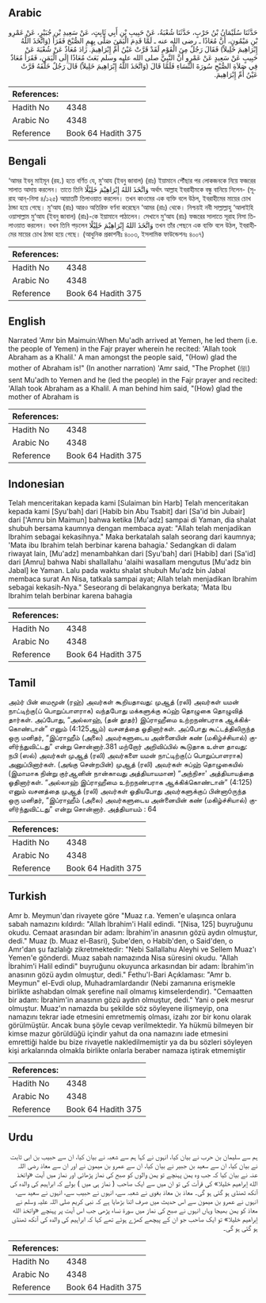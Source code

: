 ## Arabic


<div dir="rtl" lang="ar" style={{fontSize:'larger',backgroundColor:'#f8f9fa',padding:20}}>
حَدَّثَنَا سُلَيْمَانُ بْنُ حَرْبٍ، حَدَّثَنَا شُعْبَةُ، عَنْ حَبِيبِ بْنِ أَبِي ثَابِتٍ، عَنْ سَعِيدِ بْنِ جُبَيْرٍ، عَنْ عَمْرِو بْنِ مَيْمُونٍ، أَنَّ مُعَاذًا ـ رضى الله عنه ـ لَمَّا قَدِمَ الْيَمَنَ صَلَّى بِهِمِ الصُّبْحَ فَقَرَأَ ‏(‏وَاتَّخَذَ اللَّهُ إِبْرَاهِيمَ خَلِيلاً‏)‏ فَقَالَ رَجُلٌ مِنَ الْقَوْمِ لَقَدْ قَرَّتْ عَيْنُ أُمِّ إِبْرَاهِيمَ‏.‏ زَادَ مُعَاذٌ عَنْ شُعْبَةَ عَنْ حَبِيبٍ عَنْ سَعِيدٍ عَنْ عَمْرٍو أَنَّ النَّبِيَّ صلى الله عليه وسلم بَعَثَ مُعَاذًا إِلَى الْيَمَنِ، فَقَرَأَ مُعَاذٌ فِي صَلاَةِ الصُّبْحِ سُورَةَ النِّسَاءِ فَلَمَّا قَالَ ‏(‏وَاتَّخَذَ اللَّهُ إِبْرَاهِيمَ خَلِيلاً‏)‏ قَالَ رَجُلٌ خَلْفَهُ قَرَّتْ عَيْنُ أُمِّ إِبْرَاهِيمَ‏.‏
</div>
<div style={{backgroundColor:'#f8f9fa',padding:20, marginBottom: 10}}><table> <thead> <tr> <th>References:</th> <th></th> </tr> </thead> <tbody><tr><td>Hadith No</td><td>4348</td></tr><tr><td>Arabic No</td><td>4348</td></tr><tr><td>Reference</td><td>Book 64 Hadith 375</td></tr></tbody></table></div>

## Bengali


<div dir="ltr" lang="bn" style={{fontSize:'larger',backgroundColor:'#f8f9fa',padding:20}}>
‘আমর ইবনু মাইমূন (রহ.) হতে বর্ণিত যে, মু‘আয (ইবনু জাবাল) (রাঃ) ইয়ামানে পৌঁছার পর লোকজনকে নিয়ে ফজরের সালাত আদায় করলেন। তাতে তিনি وَاتَّخَذَ اللهُ إِبْرَاهِيْمَ خَلِيْلًا অর্থাৎ আল্লাহ ইবরাহীমকে বন্ধু বানিয়ে নিলেন- (সূরাহ আন্-নিসা ৪/১২৫) আয়াতটি তিলাওয়াত করলেন। তখন কাওমের এক ব্যক্তি বলে উঠল, ইবরাহীমের মায়ের চোখ ঠান্ডা হয়ে গেছে। মু‘আয (রাঃ) আরও অতিরিক্ত বর্ণনা করেছেন ‘আমর (রাঃ) থেকে। নিশ্চয়ই নবী সাল্লাল্লাহু ‘আলাইহি ওয়াসাল্লাম মু‘আয (ইবনু জাবাল) (রাঃ)-কে ইয়ামানে পাঠালেন। সেখানে মু‘আয (রাঃ) ফজরের সালাতে সূরাহ নিসা তিলাওয়াত করলেন। যখন তিনি পড়লেন وَاتَّخَذَ اللهُ إِبْرَاهِيْمَ خَلِيْلًا তখন তাঁর পেছনে এক ব্যক্তি বলে উঠল, ইবরাহীমের মায়ের চোখ ঠান্ডা হয়ে গেছে। (আধুনিক প্রকাশনীঃ ৪০০৩, ইসলামিক ফাউন্ডেশনঃ ৪০০৭)
</div>
<div style={{backgroundColor:'#f8f9fa',padding:20, marginBottom: 10}}><table> <thead> <tr> <th>References:</th> <th></th> </tr> </thead> <tbody><tr><td>Hadith No</td><td>4348</td></tr><tr><td>Arabic No</td><td>4348</td></tr><tr><td>Reference</td><td>Book 64 Hadith 375</td></tr></tbody></table></div>

## English


<div dir="ltr" lang="en" style={{fontSize:'larger',backgroundColor:'#f8f9fa',padding:20}}>
Narrated 'Amr bin Maimuin:When Mu'adh arrived at Yemen, he led them (i.e. the people of Yemen) in the Fajr prayer wherein he recited: 'Allah took Abraham as a Khalil.' A man amongst the people said, "(How) glad the mother of Abraham is!" (In another narration) 'Amr said, "The Prophet (ﷺ) sent Mu'adh to Yemen and he (led the people) in the Fajr prayer and recited: 'Allah took Abraham as a Khalil. A man behind him said, "(How) glad the mother of Abraham is
</div>
<div style={{backgroundColor:'#f8f9fa',padding:20, marginBottom: 10}}><table> <thead> <tr> <th>References:</th> <th></th> </tr> </thead> <tbody><tr><td>Hadith No</td><td>4348</td></tr><tr><td>Arabic No</td><td>4348</td></tr><tr><td>Reference</td><td>Book 64 Hadith 375</td></tr></tbody></table></div>

## Indonesian


<div dir="ltr" lang="id" style={{fontSize:'larger',backgroundColor:'#f8f9fa',padding:20}}>
Telah menceritakan kepada kami [Sulaiman bin Harb] Telah menceritakan kepada kami [Syu'bah] dari [Habib bin Abu Tsabit] dari [Sa'id bin Jubair] dari ['Amru bin Maimun] bahwa ketika [Mu'adz] sampai di Yaman, dia shalat shubuh bersama kaumnya dengan membaca ayat: "Allah telah menjadikan Ibrahim sebagai kekasihnya." Maka berkatalah salah seorang dari kaumnya; 'Mata ibu Ibrahim telah berbinar karena bahagia.' Sedangkan di dalam riwayat lain, [Mu'adz] menambahkan dari [Syu'bah] dari [Habib] dari [Sa'id] dari [Amru] bahwa Nabi shallallahu 'alaihi wasallam mengutus [Mu'adz bin Jabal] ke Yaman. Lalu pada waktu shalat shubuh Mu'adz bin Jabal membaca surat An Nisa, tatkala sampai ayat; Allah telah menjadikan Ibrahim sebagai kekasih-Nya." Seseorang di belakangnya berkata; 'Mata Ibu Ibrahim telah berbinar karena bahagia
</div>
<div style={{backgroundColor:'#f8f9fa',padding:20, marginBottom: 10}}><table> <thead> <tr> <th>References:</th> <th></th> </tr> </thead> <tbody><tr><td>Hadith No</td><td>4348</td></tr><tr><td>Arabic No</td><td>4348</td></tr><tr><td>Reference</td><td>Book 64 Hadith 375</td></tr></tbody></table></div>

## Tamil


<div dir="ltr" lang="ta" style={{fontSize:'larger',backgroundColor:'#f8f9fa',padding:20}}>
அம்ர் பின் மைமூன் (ரஹ்) அவர்கள் கூறியதாவது: முஆத் (ரலி) அவர்கள் யமன் நாட்டிற்கு(ப் பொறுப்பாளராக) வந்தபோது மக்களுக்கு சுப்ஹ் தொழுகை தொழுவித் தார்கள். அப்போது, “அல்லாஹ், (தன் தூதர்) இப்ராஹீமை உற்றநண்பராக ஆக்கிக்கொண்டான்” எனும் (4:125ஆம்) வசனத்தை ஓதினார்கள். அப்போது கூட்டத்திலிருந்த ஒரு மனிதர், “இப்ராஹீம் (அலை) அவர்களுடைய அன்னையின் கண் (மகிழ்ச்சியால்) குளிர்ந்துவிட்டது” என்று சொன்னார்.381 மற்றோர் அறிவிப்பில் கூடுதாக உள்ள தாவது: நபி (ஸல்) அவர்கள் முஆத் (ரலி) அவர்களை யமன் நாட்டிற்கு(ப் பொறுப்பாளராக) அனுப்பினார்கள். (அங்கு சென்றபின்) முஆத் (ரலி) அவர்கள் சுப்ஹ் தொழுகையில் (இமாமாக நின்று குர்ஆனின் நான்காவது அத்தியாயமான) “அந்நிசா' அத்தியாயத்தை ஓதினார்கள். “அல்லாஹ் இப்ராஹீமை உற்றநண்பராக ஆக்கிக்கொண்டான்” (4:125) எனும் வசனத்தை முஆத் (ரலி) அவர்கள் ஓதியபோது அவர்களுக்குப் பின்னாóருந்த ஒரு மனிதர், “இப்ராஹீம் (அலை) அவர்களுடைய அன்னையின் கண் (மகிழ்ச்சியால்) குளிர்ந்துவிட்டது” என்று சொன்னார். அத்தியாயம் : 64
</div>
<div style={{backgroundColor:'#f8f9fa',padding:20, marginBottom: 10}}><table> <thead> <tr> <th>References:</th> <th></th> </tr> </thead> <tbody><tr><td>Hadith No</td><td>4348</td></tr><tr><td>Arabic No</td><td>4348</td></tr><tr><td>Reference</td><td>Book 64 Hadith 375</td></tr></tbody></table></div>

## Turkish


<div dir="ltr" lang="tr" style={{fontSize:'larger',backgroundColor:'#f8f9fa',padding:20}}>
Amr b. Meymun'dan rivayete göre "Muaz r.a. Yemen'e ulaşınca onlara sabah namazını kıldırdı: "Allah İbrahim'i Halil edindi. "[Nisa, 125] buyruğunu okudu. Cemaat arasından bir adam: İbrahim'in anasının gözü aydın olmuştur, dedi." Muaz (b. Muaz el-Basri), Şube'den, o Habib'den, o Said'den, o Amr'dan şu fazlalığı zikretmektedir: "Nebi Sallallahu Aleyhi ve Sellem Muaz'ı Yemen'e gönderdi. Muaz sabah namazında Nisa süresini okudu. "Allah İbrahim'i Halil edindi" buyruğunu okuyunca arkasından bir adam: İbrahim'in anasının gözü aydın olmuştur, dedi." Fethu'l-Bari Açıklaması: "Amr b. Meymun" el-Evdi olup, Muhadramlardandır (Nebi zamanına erişmekle birlikte ashabdan olmak şerefine nail olmamış kimselerdendir). "Cemaatten bir adam: İbrahim'in anasının gözü aydın olmuştur, dedi." Yani o pek mesrur olmuştur. Muaz'ın namazda bu şekilde söz söyleyene ilişmeyip, ona namazını tekrar iade etmesini emretmemiş olması, izahı zor bir konu olarak görülmüştür. Ancak buna şöyle cevap verilmektedir. Ya hükmü bilmeyen bir kimse mazur görüldüğü içindir yahut da ona namazını iade etmesini emrettiği halde bu bize rivayetle nakledilmemiştir ya da bu sözleri söyleyen kişi arkalarında olmakla birlikte onlarla beraber namaza iştirak etmemiştir
</div>
<div style={{backgroundColor:'#f8f9fa',padding:20, marginBottom: 10}}><table> <thead> <tr> <th>References:</th> <th></th> </tr> </thead> <tbody><tr><td>Hadith No</td><td>4348</td></tr><tr><td>Arabic No</td><td>4348</td></tr><tr><td>Reference</td><td>Book 64 Hadith 375</td></tr></tbody></table></div>

## Urdu


<div dir="rtl" lang="ur" style={{fontSize:'larger',backgroundColor:'#f8f9fa',padding:20}}>
ہم سے سلیمان بن حرب نے بیان کیا، انہوں نے کہا ہم سے شعبہ نے بیان کیا، ان سے حبیب بن ابی ثابت نے بیان کیا، ان سے سعید بن جبیر نے بیان کیا، ان سے عمرو بن میمون نے اور ان سے معاذ رضی اللہ عنہ نے بیان کیا کہ جب وہ یمن پہنچے تو یمن والوں کو صبح کی نماز پڑھائی اور نماز میں آیت «واتخذ الله إبراهيم خليلا‏» کی قرآت کی تو ان میں سے ایک صاحب ( نماز ہی میں ) بولے کہ ابراہیم کی والدہ کی آنکھ ٹھنڈی ہو گئی ہو گی۔ معاذ بن معاذ بغوی نے شعبہ سے، انہوں نے حبیب سے، انہوں نے سعید سے، انہوں نے عمرو بن میمون سے اس حدیث میں صرف اتنا بڑھایا ہے کہ نبی کریم صلی اللہ علیہ وسلم نے معاذ کو یمن بھیجا وہاں انہوں نے صبح کی نماز میں سورۃ نساء پڑھی جب اس آیت پر پہنچے «واتخذ الله إبراهيم خليلا‏» تو ایک صاحب جو ان کے پیچھے کھڑے ہوئے تھے کہا کہ ابراہیم کی والدہ کی آنکھ ٹھنڈی ہو گئی ہو گی۔
</div>
<div style={{backgroundColor:'#f8f9fa',padding:20, marginBottom: 10}}><table> <thead> <tr> <th>References:</th> <th></th> </tr> </thead> <tbody><tr><td>Hadith No</td><td>4348</td></tr><tr><td>Arabic No</td><td>4348</td></tr><tr><td>Reference</td><td>Book 64 Hadith 375</td></tr></tbody></table></div>